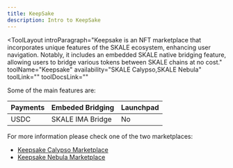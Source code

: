 ```yaml
---
title: KeepSake
description: Intro to KeepSake
---
```


<ToolLayout
    introParagraph="Keepsake is an NFT marketplace that incorporates unique features of the SKALE ecosystem, enhancing user navigation. Notably, it includes an embedded SKALE native bridging feature, allowing users to bridge various tokens between SKALE chains at no cost."
    toolName="Keepsake"
    availability="SKALE Calypso,SKALE Nebula"
    toolLink=""
    toolDocsLink=""
>

Some of the main features are:

|Payments|Embeded Bridging|Launchpad|
|-|-|-|
| USDC | SKALE IMA Bridge | No |


For more information please check one of the two marketplaces:
- [Keepsake Calypso Marketplace](https://skale.keepsake.gg/)
- [Keepsake Nebula Marketplace](https://nskale.keepsake.gg/)

</ToolLayout>